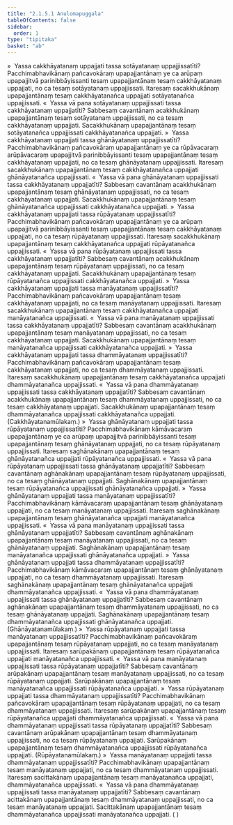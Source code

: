 ```yaml
---
title: "2.1.5.1 Anulomapuggala"
tableOfContents: false
sidebar:
  order: 1
type: "tipitaka"
basket: "ab"
---
```



<DynamicBreadcrumb />

<Division number="86">

<Paragraph number="771">
»  Yassa cakkhāyatanaṃ uppajjati tassa sotāyatanaṃ uppajjissatīti?
</Paragraph>

<Paragraph number="772">
Pacchimabhavikānaṃ pañcavokāraṃ upapajjantānaṃ ye ca arūpaṃ upapajjitvā parinibbāyissanti tesaṃ upapajjantānaṃ tesaṃ cakkhāyatanaṃ uppajjati, no ca tesaṃ sotāyatanaṃ uppajjissati. Itaresaṃ sacakkhukānaṃ upapajjantānaṃ tesaṃ cakkhāyatanañca uppajjati sotāyatanañca uppajjissati.
</Paragraph>

<Paragraph number="773">
«  Yassa vā pana sotāyatanaṃ uppajjissati tassa cakkhāyatanaṃ uppajjatīti?
</Paragraph>

<Paragraph number="774">
Sabbesaṃ cavantānaṃ acakkhukānaṃ upapajjantānaṃ tesaṃ sotāyatanaṃ uppajjissati, no ca tesaṃ cakkhāyatanaṃ uppajjati. Sacakkhukānaṃ upapajjantānaṃ tesaṃ sotāyatanañca uppajjissati cakkhāyatanañca uppajjati.
</Paragraph>

<Paragraph number="775">
»  Yassa cakkhāyatanaṃ uppajjati tassa ghānāyatanaṃ uppajjissatīti?
</Paragraph>

<Paragraph number="776">
Pacchimabhavikānaṃ pañcavokāraṃ upapajjantānaṃ ye ca rūpāvacaraṃ arūpāvacaraṃ upapajjitvā parinibbāyissanti tesaṃ upapajjantānaṃ tesaṃ cakkhāyatanaṃ uppajjati, no ca tesaṃ ghānāyatanaṃ uppajjissati. Itaresaṃ sacakkhukānaṃ upapajjantānaṃ tesaṃ cakkhāyatanañca uppajjati ghānāyatanañca uppajjissati.
</Paragraph>

<Paragraph number="777">
«  Yassa vā pana ghānāyatanaṃ uppajjissati tassa cakkhāyatanaṃ uppajjatīti?
</Paragraph>

<Paragraph number="778">
Sabbesaṃ cavantānaṃ acakkhukānaṃ upapajjantānaṃ tesaṃ ghānāyatanaṃ uppajjissati, no ca tesaṃ cakkhāyatanaṃ uppajjati. Sacakkhukānaṃ upapajjantānaṃ tesaṃ ghānāyatanañca uppajjissati cakkhāyatanañca uppajjati.
</Paragraph>

<Paragraph number="779">
»  Yassa cakkhāyatanaṃ uppajjati tassa rūpāyatanaṃ uppajjissatīti?
</Paragraph>

<Paragraph number="780">
Pacchimabhavikānaṃ pañcavokāraṃ upapajjantānaṃ ye ca arūpaṃ upapajjitvā parinibbāyissanti tesaṃ upapajjantānaṃ tesaṃ cakkhāyatanaṃ uppajjati, no ca tesaṃ rūpāyatanaṃ uppajjissati. Itaresaṃ sacakkhukānaṃ upapajjantānaṃ tesaṃ cakkhāyatanañca uppajjati rūpāyatanañca uppajjissati.
</Paragraph>

<Paragraph number="781">
«  Yassa vā pana rūpāyatanaṃ uppajjissati tassa cakkhāyatanaṃ uppajjatīti?
</Paragraph>

<Paragraph number="782">
Sabbesaṃ cavantānaṃ acakkhukānaṃ upapajjantānaṃ tesaṃ rūpāyatanaṃ uppajjissati, no ca tesaṃ cakkhāyatanaṃ uppajjati. Sacakkhukānaṃ upapajjantānaṃ tesaṃ rūpāyatanañca uppajjissati cakkhāyatanañca uppajjati.
</Paragraph>

<Paragraph number="783">
»  Yassa cakkhāyatanaṃ uppajjati tassa manāyatanaṃ uppajjissatīti?
</Paragraph>

<Paragraph number="784">
Pacchimabhavikānaṃ pañcavokāraṃ upapajjantānaṃ tesaṃ cakkhāyatanaṃ uppajjati, no ca tesaṃ manāyatanaṃ uppajjissati. Itaresaṃ sacakkhukānaṃ upapajjantānaṃ tesaṃ cakkhāyatanañca uppajjati manāyatanañca uppajjissati.
</Paragraph>

<Paragraph number="785">
«  Yassa vā pana manāyatanaṃ uppajjissati tassa cakkhāyatanaṃ uppajjatīti?
</Paragraph>

<Paragraph number="786">
Sabbesaṃ cavantānaṃ acakkhukānaṃ upapajjantānaṃ tesaṃ manāyatanaṃ uppajjissati, no ca tesaṃ cakkhāyatanaṃ uppajjati. Sacakkhukānaṃ upapajjantānaṃ tesaṃ manāyatanañca uppajjissati cakkhāyatanañca uppajjati.
</Paragraph>

<Paragraph number="787">
»  Yassa cakkhāyatanaṃ uppajjati tassa dhammāyatanaṃ uppajjissatīti?
</Paragraph>

<Paragraph number="788">
Pacchimabhavikānaṃ pañcavokāraṃ upapajjantānaṃ tesaṃ cakkhāyatanaṃ uppajjati, no ca tesaṃ dhammāyatanaṃ uppajjissati. Itaresaṃ sacakkhukānaṃ upapajjantānaṃ tesaṃ cakkhāyatanañca uppajjati dhammāyatanañca uppajjissati.
</Paragraph>

<Paragraph number="789">
«  Yassa vā pana dhammāyatanaṃ uppajjissati tassa cakkhāyatanaṃ uppajjatīti?
</Paragraph>

<Paragraph number="790">
Sabbesaṃ cavantānaṃ acakkhukānaṃ upapajjantānaṃ tesaṃ dhammāyatanaṃ uppajjissati, no ca tesaṃ cakkhāyatanaṃ uppajjati. Sacakkhukānaṃ upapajjantānaṃ tesaṃ dhammāyatanañca uppajjissati cakkhāyatanañca uppajjati. (Cakkhāyatanamūlakaṃ.)
</Paragraph>

</Division>
<Division number="87">

<Paragraph number="791">
»  Yassa ghānāyatanaṃ uppajjati tassa rūpāyatanaṃ uppajjissatīti?
</Paragraph>

<Paragraph number="792">
Pacchimabhavikānaṃ kāmāvacaraṃ upapajjantānaṃ ye ca arūpaṃ upapajjitvā parinibbāyissanti tesaṃ upapajjantānaṃ tesaṃ ghānāyatanaṃ uppajjati, no ca tesaṃ rūpāyatanaṃ uppajjissati. Itaresaṃ saghānakānaṃ upapajjantānaṃ tesaṃ ghānāyatanañca uppajjati rūpāyatanañca uppajjissati.
</Paragraph>

<Paragraph number="793">
«  Yassa vā pana rūpāyatanaṃ uppajjissati tassa ghānāyatanaṃ uppajjatīti?
</Paragraph>

<Paragraph number="794">
Sabbesaṃ cavantānaṃ aghānakānaṃ upapajjantānaṃ tesaṃ rūpāyatanaṃ uppajjissati, no ca tesaṃ ghānāyatanaṃ uppajjati. Saghānakānaṃ upapajjantānaṃ tesaṃ rūpāyatanañca uppajjissati ghānāyatanañca uppajjati.
</Paragraph>

<Paragraph number="795">
»  Yassa ghānāyatanaṃ uppajjati tassa manāyatanaṃ uppajjissatīti?
</Paragraph>

<Paragraph number="796">
Pacchimabhavikānaṃ kāmāvacaraṃ upapajjantānaṃ tesaṃ ghānāyatanaṃ uppajjati, no ca tesaṃ manāyatanaṃ uppajjissati. Itaresaṃ saghānakānaṃ upapajjantānaṃ tesaṃ ghānāyatanañca uppajjati manāyatanañca uppajjissati.
</Paragraph>

<Paragraph number="797">
«  Yassa vā pana manāyatanaṃ uppajjissati tassa ghānāyatanaṃ uppajjatīti?
</Paragraph>

<Paragraph number="798">
Sabbesaṃ cavantānaṃ aghānakānaṃ upapajjantānaṃ tesaṃ manāyatanaṃ uppajjissati, no ca tesaṃ ghānāyatanaṃ uppajjati. Saghānakānaṃ upapajjantānaṃ tesaṃ manāyatanañca uppajjissati ghānāyatanañca uppajjati.
</Paragraph>

<Paragraph number="799">
»  Yassa ghānāyatanaṃ uppajjati tassa dhammāyatanaṃ uppajjissatīti?
</Paragraph>

<Paragraph number="800">
Pacchimabhavikānaṃ kāmāvacaraṃ upapajjantānaṃ tesaṃ ghānāyatanaṃ uppajjati, no ca tesaṃ dhammāyatanaṃ uppajjissati. Itaresaṃ saghānakānaṃ upapajjantānaṃ tesaṃ ghānāyatanañca uppajjati dhammāyatanañca uppajjissati.
</Paragraph>

<Paragraph number="801">
«  Yassa vā pana dhammāyatanaṃ uppajjissati tassa ghānāyatanaṃ uppajjatīti?
</Paragraph>

<Paragraph number="802">
Sabbesaṃ cavantānaṃ aghānakānaṃ upapajjantānaṃ tesaṃ dhammāyatanaṃ uppajjissati, no ca tesaṃ ghānāyatanaṃ uppajjati. Saghānakānaṃ upapajjantānaṃ tesaṃ dhammāyatanañca uppajjissati ghānāyatanañca uppajjati. (Ghānāyatanamūlakaṃ.)
</Paragraph>

</Division>
<Division number="88">

<Paragraph number="803">
»  Yassa rūpāyatanaṃ uppajjati tassa manāyatanaṃ uppajjissatīti?
</Paragraph>

<Paragraph number="804">
Pacchimabhavikānaṃ pañcavokāraṃ upapajjantānaṃ tesaṃ rūpāyatanaṃ uppajjati, no ca tesaṃ manāyatanaṃ uppajjissati. Itaresaṃ sarūpakānaṃ upapajjantānaṃ tesaṃ rūpāyatanañca uppajjati manāyatanañca uppajjissati.
</Paragraph>

<Paragraph number="805">
«  Yassa vā pana manāyatanaṃ uppajjissati tassa rūpāyatanaṃ uppajjatīti?
</Paragraph>

<Paragraph number="806">
Sabbesaṃ cavantānaṃ arūpakānaṃ upapajjantānaṃ tesaṃ manāyatanaṃ uppajjissati, no ca tesaṃ rūpāyatanaṃ uppajjati. Sarūpakānaṃ upapajjantānaṃ tesaṃ manāyatanañca uppajjissati rūpāyatanañca uppajjati.
</Paragraph>

<Paragraph number="807">
»  Yassa rūpāyatanaṃ uppajjati tassa dhammāyatanaṃ uppajjissatīti?
</Paragraph>

<Paragraph number="808">
Pacchimabhavikānaṃ pañcavokāraṃ upapajjantānaṃ tesaṃ rūpāyatanaṃ uppajjati, no ca tesaṃ dhammāyatanaṃ uppajjissati. Itaresaṃ sarūpakānaṃ upapajjantānaṃ tesaṃ rūpāyatanañca uppajjati dhammāyatanañca uppajjissati.
</Paragraph>

<Paragraph number="809">
«  Yassa vā pana dhammāyatanaṃ uppajjissati tassa rūpāyatanaṃ uppajjatīti?
</Paragraph>

<Paragraph number="810">
Sabbesaṃ cavantānaṃ arūpakānaṃ upapajjantānaṃ tesaṃ dhammāyatanaṃ uppajjissati, no ca tesaṃ rūpāyatanaṃ uppajjati. Sarūpakānaṃ upapajjantānaṃ tesaṃ dhammāyatanañca uppajjissati rūpāyatanañca uppajjati. (Rūpāyatanamūlakaṃ.)
</Paragraph>

</Division>
<Division number="89">

<Paragraph number="811">
»  Yassa manāyatanaṃ uppajjati tassa dhammāyatanaṃ uppajjissatīti?
</Paragraph>

<Paragraph number="812">
Pacchimabhavikānaṃ upapajjantānaṃ tesaṃ manāyatanaṃ uppajjati, no ca tesaṃ dhammāyatanaṃ uppajjissati. Itaresaṃ sacittakānaṃ upapajjantānaṃ tesaṃ manāyatanañca uppajjati, dhammāyatanañca uppajjissati.
</Paragraph>

<Paragraph number="813">
«  Yassa vā pana dhammāyatanaṃ uppajjissati tassa manāyatanaṃ uppajjatīti?
</Paragraph>

<Paragraph number="814">
Sabbesaṃ cavantānaṃ acittakānaṃ upapajjantānaṃ tesaṃ dhammāyatanaṃ uppajjissati, no ca tesaṃ manāyatanaṃ uppajjati. Sacittakānaṃ upapajjantānaṃ tesaṃ dhammāyatanañca uppajjissati manāyatanañca uppajjati. ( )
</Paragraph>
</Division>